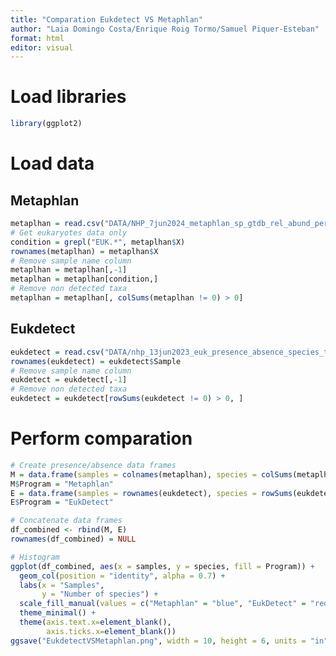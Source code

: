 ```yaml
---
title: "Comparation Eukdetect VS Metaphlan"
author: "Laia Domingo Costa/Enrique Roig Tormo/Samuel Piquer-Esteban"
format: html
editor: visual
---
```


# Load libraries

```r
library(ggplot2)
```

# Load data

## Metaphlan

```r
metaplhan = read.csv("DATA/NHP_7jun2024_metaphlan_sp_gtdb_rel_abund_perc.tsv", sep = "\t")
# Get eukaryotes data only
condition = grepl("EUK.*", metaplhan$X)
rownames(metaplhan) = metaplhan$X
# Remove sample name column
metaplhan = metaplhan[,-1]
metaplhan = metaplhan[condition,]
# Remove non detected taxa
metaplhan = metaplhan[, colSums(metaplhan != 0) > 0]
```

## Eukdetect

```r
eukdetect = read.csv("DATA/nhp_13jun2023_euk_presence_absence_species_table_def.tsv", sep = "\t")
rownames(eukdetect) = eukdetect$Sample
# Remove sample name column
eukdetect = eukdetect[,-1]
# Remove non detected taxa
eukdetect = eukdetect[rowSums(eukdetect != 0) > 0, ]
```

# Perform comparation

```r
# Create presence/absence data frames
M = data.frame(samples = colnames(metaplhan), species = colSums(metaplhan != 0))
M$Program = "Metaphlan"
E = data.frame(samples = rownames(eukdetect), species = rowSums(eukdetect != 0))
E$Program = "EukDetect"

# Concatenate data frames
df_combined <- rbind(M, E)
rownames(df_combined) = NULL

# Histogram
ggplot(df_combined, aes(x = samples, y = species, fill = Program)) +
  geom_col(position = "identity", alpha = 0.7) +
  labs(x = "Samples",
       y = "Number of species") +
  scale_fill_manual(values = c("Metaphlan" = "blue", "EukDetect" = "red")) +
  theme_minimal() +
  theme(axis.text.x=element_blank(),
        axis.ticks.x=element_blank())
ggsave("EukdetectVSMetaphlan.png", width = 10, height = 6, units = "in", bg = "white")
```

